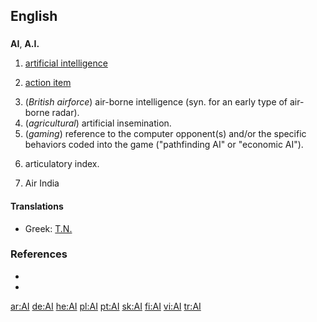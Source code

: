 {{see|Appendix:Variations of 'ai'}}
==English==

==={{initialism}}===
'''AI''', '''A.I.'''

# {{comptheory}} [[artificial intelligence]]
# {{management}} [[action item]]
# (''British airforce'') air-borne intelligence (syn. for an early type of air-borne radar).
# (''agricultural'') artificial insemination.
# (''gaming'') reference to the computer opponent(s) and/or the specific behaviors coded into the game ("pathfinding AI" or "economic AI").
# {{phonetics}} articulatory index.
# Air India

====Translations====
*Greek: [[Τ.Ν.]]

===References===
* {{R:Dictionary.com|AI}}
* {{R:American Heritage 2000|AI}}

[[ar:AI]]
[[de:AI]]
[[he:AI]]
[[pl:AI]]
[[pt:AI]]
[[sk:AI]]
[[fi:AI]]
[[vi:AI]]
[[tr:AI]]